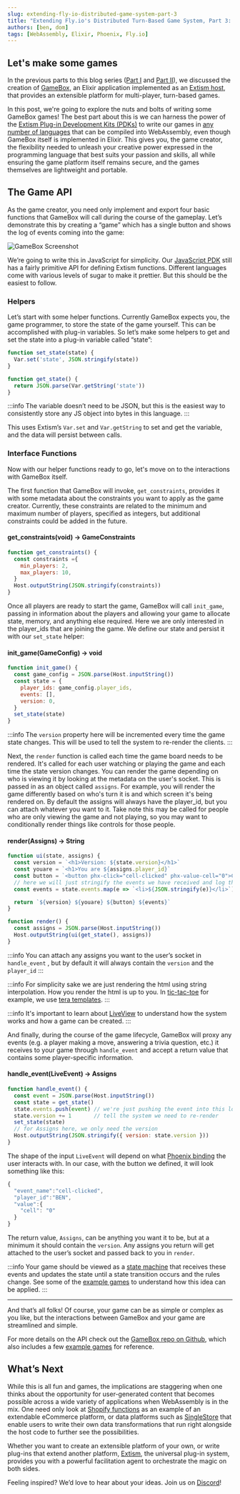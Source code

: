 ```yaml
---
slug: extending-fly-io-distributed-game-system-part-3
title: "Extending Fly.io's Distributed Turn-Based Game System, Part 3: Making Games"
authors: [ben, dom]
tags: [WebAssembly, Elixir, Phoenix, Fly.io]
---
```


## Let's make some games

In the previous parts to this blog series ([Part I](/blog/extending-fly-io-distributed-game-system-part-1) and [Part II](/blog/extending-fly-io-distributed-game-system-part-2)), 
we discussed the creation of [GameBox](https://gamebox.fly.dev/), 
an Elixir application implemented as an [Extism host](/docs/concepts/host-sdk), 
that provides an extensible platform for multi-player, turn-based games. 

In this post, we're going to explore the nuts and bolts of writing some GameBox games! The best part about this is we can harness the power of the 
[Extism Plug-in Development Kits (PDKs)](/docs/concepts/pdk) to write our games in 
[any number of languages](/docs/quickstart/plugin-quickstart) that can be compiled into WebAssembly, even though GameBox itself is implemented in Elixir. 
This gives you, the game creator, the flexibility needed to unleash your creative power expressed in the programming language that best suits your passion and skills, 
all while ensuring the game platform itself remains secure, and the games themselves are lightweight and portable. 

## The Game API

As the game creator, you need only implement and export four basic functions that GameBox will call during the course of the gameplay. 
Let’s demonstrate this by creating a “game” which has a single button and shows the log of events coming into the game:

![GameBox Screenshot](/img/gamebox-log.png)

We’re going to write this in JavaScript for simplicity. Our [JavaScript PDK](https://github.com/extism/js-pdk) still has a fairly primitive 
API for defining Extism functions. Different languages come with various levels of sugar to make it prettier. But this should be the easiest to follow.

### Helpers

Let’s start with some helper functions. Currently GameBox expects you, the game programmer, to store the state of the game yourself. 
This can be accomplished with plug-in variables. So let’s make some helpers to get and set the state into a plug-in variable called “state”:

```javascript
function set_state(state) {
  Var.set('state', JSON.stringify(state))
}

function get_state() {
  return JSON.parse(Var.getString('state'))
}
```

:::info
 The variable doesn’t need to be JSON, but this is the easiest way to consistently store any JS object into bytes in this language.
:::

This uses Extism’s `Var.set` and `Var.getString` to set and get the variable, and the data will persist between calls.

### Interface Functions

Now with our helper functions ready to go, let's move on to the interactions with GameBox itself.

The first function that GameBox will invoke, `get_constraints`, provides it with some metadata about the constraints you want to apply as the game creator. 
Currently, these constraints are related to the minimum and maximum number of players, specified as integers, but additional constraints could be added in the future. 

#### get_constraints(void) -> GameConstraints

```javascript
function get_constraints() {
  const constraints ={
    min_players: 2,
    max_players: 10,
  }
  Host.outputString(JSON.stringify(constraints))
}
```

Once all players are ready to start the game, GameBox will call `init_game`, passing in information about the players and allowing your game to allocate state, 
memory, and anything else required. Here we are only interested in the player_ids that are joining the game. We define our state and persist it with our `set_state` helper:

#### init_game(GameConfig) -> void

```javascript
function init_game() {
  const game_config = JSON.parse(Host.inputString())
  const state = {
    player_ids: game_config.player_ids,
    events: [],
    version: 0,
  }
  set_state(state)
}
```

:::info
The `version` property here will be incremented every time the game state changes. This will be used to tell the system to re-render the clients.
:::

Next, the `render` function is called each time the game board needs to be rendered. It's called for each user watching or playing the game and each time the state version changes.
You can render the game depending on who is viewing it by looking at the metadata on the user's socket. This is passed in as an object called `assigns`. For example, 
you will render the game differently based on who's turn it is and which screen it's being rendered on. By default the assigns will always have the player_id, but you can attach whatever you want to it. Take note this may be called for people who are only viewing the game and not playing, so you may want to conditionally render things like controls for those people.

#### render(Assigns) → String

```javascript
function ui(state, assigns) {
  const version = `<h1>Version: ${state.version}</h1>`
  const youare = `<h1>You are ${assigns.player_id}`
  const button = `<button phx-click="cell-clicked" phx-value-cell="0">Click me</button>`
  // here we will just stringify the events we have received and log them in a list
  const events = state.events.map(e => `<li>${JSON.stringify(e)}</li>`)

  return `${version} ${youare} ${button} ${events}`
}

function render() {
  const assigns = JSON.parse(Host.inputString())
  Host.outputString(ui(get_state(), assigns))
}
```

:::info
You can attach any assigns you want to the user’s socket in `handle_event` , but by default it will always contain the `version` and the `player_id`
:::

:::info
For simplicity sake we are just rendering the html using string interpolation. How you render the html is up to you. In 
[tic-tac-toe](https://github.com/extism/game_box/blob/1bba76dd1b2f812dbd1bd2a0e7b6b43727a438c5/games/tictactoe/src/templates/app.html) for example, we use 
[tera templates](https://tera.netlify.app/).
:::

:::info
It's important to learn about [LiveView](https://hexdocs.pm/phoenix_live_view/Phoenix.LiveView.html) to understand how the system works and how a game can be created.
:::

And finally, during the course of the game lifecycle, GameBox will proxy any events (e.g. a player making a move, answering a trivia question, etc.) 
it receives to your game through `handle_event` and accept a return value that contains some player-specific information. 

#### handle_event(LiveEvent) -> Assigns

```javascript
function handle_event() {
  const event = JSON.parse(Host.inputString())
  const state = get_state()
  state.events.push(event) // we're just pushing the event into this log
  state.version += 1       // tell the system we need to re-render
  set_state(state)
  // for Assigns here, we only need the version
  Host.outputString(JSON.stringify({ version: state.version }))
}
```

The shape of the input `LiveEvent` will depend on what [Phoenix binding](https://hexdocs.pm/phoenix_live_view/bindings.html) the user interacts with. 
In our case, with the button we defined, it will look something like this:

```javascript
{
  "event_name":"cell-clicked",
  "player_id":"BEN",
  "value":{
    "cell": "0"
  }
}
```

The return value, `Assigns`, can be anything you want it to be, but at a minimum it should contain the `version`. 
Any assigns you return will get attached to the user’s socket and passed back to you in `render`. 

:::info
Your game should be viewed as a [state machine](https://developer.mozilla.org/en-US/docs/Glossary/State_machine) that receives these events and updates the state 
until a state transition occurs and the rules change. See some of the [example games](https://github.com/extism/game_box/tree/main/games) to understand how this idea can be applied. 
:::

--- 

And that’s all folks! Of course, your game can be as simple or complex as you like, but the interactions between GameBox and your game are streamlined and simple.

For more details on the API check out the [GameBox repo on Github](https://github.com/extism/game_box), 
which also includes a few [example games](https://github.com/extism/game_box/tree/main/games) for reference.

## What’s Next

While this is all fun and games, the implications are staggering when one thinks about the opportunity for user-generated content that becomes possible 
across a wide variety of applications when WebAssembly is in the mix. One need only look at [Shopify functions](https://shopify.dev/docs/apps/functions) 
as an example of an extendable eCommerce platform, or data platforms such as [SingleStore](https://www.singlestore.com/) that 
enable users to write their own data transformations that run right alongside the host code to further see the possibilities. 

Whether you want to create an extensible platform of your own, or write plug-ins that extend another platform,
 [Extism](https://extism.org/), the universal plug-in system, provides you with a powerful facilitation agent to orchestrate the magic on both sides.

Feeling inspired? We’d love to hear about your ideas. Join us on [Discord](https://discord.gg/cx3usBCWnc)!

